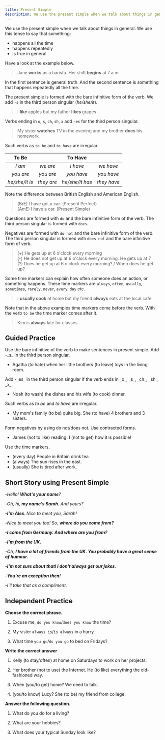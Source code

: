 ```yaml
---
title: Present Simple
description: We use the present simple when we talk about things in general
---
```


We use the present simple when we talk about things in general. We use this tense to say that something:

- happens all the time
- happens repeatedly
- is true in general

Have a look at the example below.

> Jane **works** as a barista. Her shift **begins** at 7 a.m

In the first sentence is general truth. And the second sentence is something that happens repeatedly all the time.

The present simple is formed with the bare infinitive form of the verb. We add `-s` in the third person singular (_he/she/it_).

> I **like** apples but my father **likes** grapes

Verbs ending in `o`, `s`, `ch`, `sh`, `x` add `-es` for the third person singular.

> My sister **watches** TV in the evening and my brother **does** his homework

Such verbs as `to be` and `to have` are irregular.

|     To Be      |            |     To Have     |             |
| :------------: | :--------: | :-------------: | :---------: |
|     _I am_     |  _we are_  |    _I have_     |  _we have_  |
|   _you are_    | _you are_  |   _you have_    | _you have_  |
| _he/she/it is_ | _they are_ | _he/she/it has_ | _they have_ |

Note the difference between British English and American English.

> (BrE) I have got a car. (Present Perfect)  
> (AmE) I have a car. (Present Simple)

Questions are formed with `do` and the bare infinitive form of the verb. The third person singular is formed with `does`.

Negatives are formed with `do not` and the bare infinitive form of the verb. The third person singular is formed with `does not` and the bare infinitive form of verb.

> (+) He gets up at 6 o'clock every morning  
> (-) He does not get up at 6 o'clock every morning. He gets up at 7  
> (?) Does he get up at 6 o'clock every morning? / When does he get up?

Some time markers can explain how often someone does an action, or something happens. These time markers are `always`, `often`, `usually`, `sometimes`, `rarely`, `never`, `every day` etc.

> I **usually cook** at home but my friend **always** eats at the local cafe

Note that in the above examples time markers come before the verb. With the verb `to be` the time marker comes after it.

> Kim is **always** late for classes

## Guided Practice

<Callout type="success">
  Use the bare infinitive of the verb to make sentences in present simple. Add -_s_ in the
  third person singular.
</Callout>

- Agatha (to hate) when her little brothers (to leave) toys in the living room. <Tooltip content='Agatha hates when her little brothers leave toys in the living room' />

<Callout type="success">
  Add -_es_ in the third person singular if the verb ends in _o_, _s_, _ch_, _sh_, _x_.
</Callout>

- Noah (to wash) the dishes and his wife (to cook) dinner. <Tooltip content='Noah washes the dishes and his wife cooks dinner' />

<Callout type="success">Such verbs as _to be_ and _to have_ are irregular.</Callout>

- My mom's family (to be) quite big. She (to have) 4 brothers and 3 sisters. <Tooltip content="My mom's family is quite big. She has 4 brothers and 3 sisters" />

<Callout type="success">Form negatives by using do not/does not. Use contracted forms.</Callout>

- James (not to like) reading. I (not to get) how it is possible! <Tooltip content="James doesn't like reading. I don't get how it's possible!" />

<Callout type="success">Use the time markers.</Callout>

- (every day) People in Britain drink tea. <Tooltip content="People in Britain drink tea every day." />
- (always) The sun rises in the east. <Tooltip content="The sun always rises in the east." />
- (usually) She is tired after work. <Tooltip content="She is usually tired after work." />

## Short Story using Present Simple

-_Hello! **What's your name**?_

-_Oh, hi, **my name's Sarah**. And yours?_

-_**I'm Alex**. Nice to meet you, Sarah!_

-_Nice to meet you too! So, **where do you come from?**_

-_**I come from Germany. And where are you from?**_

-_**I'm from the UK.**_

-_Oh, **I have a lot of friends from the UK. You probably have a great sense of humour.**_

-_**I'm not sure about that! I don't always get our jokes.**_

-_**You're an exception then!**_

-_I'll take that as a compliment._

## Independent Practice

**Choose the correct phrase.**

1. Excuse me, `do you know`/`does you know` the time? <Tooltip content="do you know" />

2. My sister `always is`/`is always` in a hurry. <Tooltip content="is always" />

3. What time `you go`/`do you go` to bed on Fridays? <Tooltip content="do you go" />

**Write the correct answer**

1. Kelly (to stay/often) at home on Saturdays to work on her projects. <Tooltip content="Kelly often stays at home on Saturdays to work on her projects" />

2. Her brother (not to use) the Internet. He (to like) everything the old-fashioned way. <Tooltip content="Her brother doesn't use the Internet. He likes everything the old-fashioned way" />

3. When (you/to get) home? We need to talk. <Tooltip content="When do you get home? We need to talk" />

4. (you/to know) Lucy? She (to be) my friend from college. <Tooltip content="Do you know Lucy? She is my friends from college." />

**Answer the following question.**

1. What do you do for a living? <Tooltip content="I work as a software engineer." />

2. What are your hobbies? <Tooltip content="I like painting and reading. I sometimes go hiking" />

3. What does your typical Sunday look like? <Tooltip content="I wake up really late, have a big breakfast, and watch Netflix all day." />
